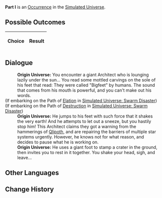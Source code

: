 {{Simulated Universe Event Infobox
|title         = Part I
|image         = 6.png
|type          =
|domains_su    = 
|domains_ext   = 
|domains_swarm = 
|domains_gng   = 
|requirements  =
|prev          = 
|next          = 
|indexRewards  =
|characters    = Qlipoth
}}
'''Part I''' is an [[Simulated Universe/Occurrence|Occurrence]] in the [[Simulated Universe]].

==Possible Outcomes==
{| class="article-table"
!Choice
!Result

|}

<!--
==Gameplay Notes==

-->
==Dialogue==
{{Dialogue Start}}
:'''Origin Universe:''' You encounter a giant Architect who is lounging lazily under the sun... You read some mottled carvings on the sole of his feet that read: They were called "Bigfeet" by humans. The sound that comes from his mouth is powerful, and you can't make out his words.
;(If embarking on the Path of [[Simulated Universe/Paths#Elation|Elation]] in [[Simulated Universe: Swarm Disaster]])
:{{SU Special Dialogue|Elation|Plant the Synesthesia Beacon on him.|Heh, let's give his beard a braid, and then insert the beacon there!}}
;(If embarking on the Path of [[Simulated Universe/Paths#Destruction|Destruction]] in [[Simulated Universe: Swarm Disaster]])
:{{SU Special Dialogue|Destruction|Scratch his heel with the Synesthesia Beacon.|Even though it's hard to distinguish where his heels are...}}
:'''Origin Universe:''' He jumps to his feet with such force that it shakes the very earth! And he attempts to let out a sneeze, but you hastily stop him! This Architect claims they got a warning from the hammerings of [[Qlipoth]], and are repairing the barriers of multiple star systems urgently. However, he knows not for what reason, and decides to pause what he is working on.
:'''Origin Universe:''' He uses a giant foot to stamp a crater in the ground, then invites you to rest in it together. You shake your head, sigh, and leave...
{{Dialogue End}}

==Other Languages==
{{Other Languages
|en   = Part I
|zhs  = 其一
|zht  = 其一
|ja   = その1
|ko   = I
|es   = Parte I
|fr   = Partie&nbsp;I
|ru   = I
|th   = ตอน 1
|vi   = Phần 1
|de   = Teil 1
|id   = Bagian I
|pt   = Parte I
}}

==Change History==
{{Change History|<!--unknown-->}}
